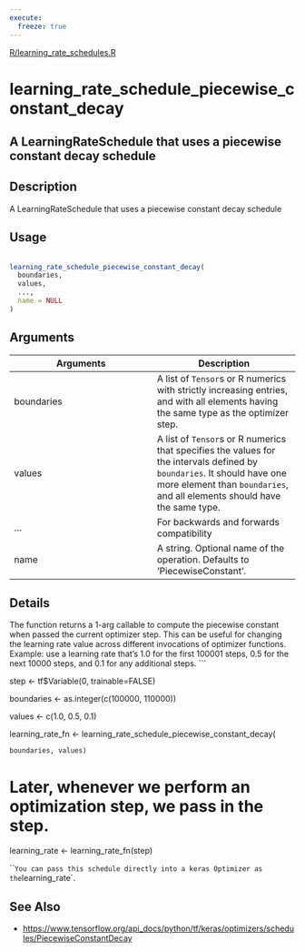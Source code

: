 ```yaml
---
execute:
  freeze: true
---
```


[R/learning_rate_schedules.R](https://github.com/rstudio/keras//blob/main/R/learning_rate_schedules.R#L288) 

# learning_rate_schedule_piecewise_constant_decay

## A LearningRateSchedule that uses a piecewise constant decay schedule

## Description
 A LearningRateSchedule that uses a piecewise constant decay schedule 


## Usage
```r
 
learning_rate_schedule_piecewise_constant_decay( 
  boundaries, 
  values, 
  ..., 
  name = NULL 
) 
```

## Arguments
|Arguments|Description|
|---|---|
| boundaries | A list of `Tensor`s or R numerics with strictly increasing entries, and with all elements having the same type as the optimizer step. |
| values | A list of `Tensor`s or R numerics that specifies the values for the intervals defined by `boundaries`. It should have one more element than `boundaries`, and all elements should have the same type. |
| ... | For backwards and forwards compatibility |
| name | A string. Optional name of the operation. Defaults to 'PiecewiseConstant'. |

## Details

 The function returns a 1-arg callable to compute the piecewise constant when passed the current optimizer step. This can be useful for changing the learning rate value across different invocations of optimizer functions.  Example: use a learning rate that's 1.0 for the first 100001 steps, 0.5 for the next 10000 steps, and 0.1 for any additional steps.  ```

step <- tf$Variable(0, trainable=FALSE) 

boundaries <- as.integer(c(100000, 110000)) 

values <- c(1.0, 0.5, 0.1) 

learning_rate_fn <- learning_rate_schedule_piecewise_constant_decay( 

    boundaries, values) 

 

# Later, whenever we perform an optimization step, we pass in the step. 

learning_rate <- learning_rate_fn(step) 

```  You can pass this schedule directly into a keras Optimizer as the `learning_rate`. 





## See Also

  

- [https://www.tensorflow.org/api_docs/python/tf/keras/optimizers/schedules/PiecewiseConstantDecay](https://www.tensorflow.org/api_docs/python/tf/keras/optimizers/schedules/PiecewiseConstantDecay) 

 

